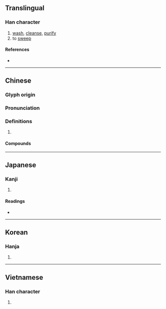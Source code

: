 {{character info/new}}
{{also|涤}}
==Translingual==

===Han character===
{{Han char|rn=85|rad=水|as=11|sn=14|four=38194|canj=EOLD|ids=⿰氵條}}

# [[wash]], [[cleanse]], [[purify]]
# to [[sweep]]

====References====
* {{Han ref|kx=0642.200|dkj=18069|hdz=31700.030|uh=6ECC|ud=28364|bh=BAB0|bd=47792}}

----

==Chinese==
{{zh-forms|s=涤}}

===Glyph origin===
{{Han etym}}

===Pronunciation===
{{zh-pron
|m=dí
|c=dik6
|mn=tia̍h
|mc=y
|oc=y
|cat=
}}

===Definitions===
{{zh-hanzi}}

# {{rfdef|zh}}

====Compounds====
{{zh-der|沖滌|洗心滌慮|洗滌|浣滌|滌器|滌故更新|滌煩|滌瑕|滌瑕蕩垢|滌瑕蕩穢|滌盡|滌穢蕩瑕|滌蕩|滌除|滌面|灌滌|痛滌前非|盪滌|蕩垢滌汙|蕩滌|蕩瑕滌穢|蠲滌|警心滌慮|齊心滌慮|齋心滌慮}}

----

==Japanese==

===Kanji===
{{ja-kanji|grade=|rs=水11}}

# {{defn|lang=ja|sort=水11}}

====Readings====
* {{ja-readings|on=[[でき]] (deki), [[じょう]] (jō)|kun=[[あらう]] (arau)}}

----

==Korean==

===Hanja===
{{ko-hanja|hangeul=척|eumhun=|rv=cheok|mr=ch'ŏk|y=chek}}

# {{defn|lang=ko|sort=水11}}

----

==Vietnamese==

===Han character===
{{vi-hantu|[[địch]], [[sạch]]|rs=水11}}

# {{defn|lang=vi|sort=水11}}